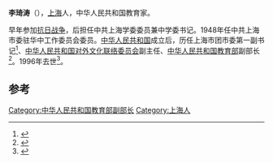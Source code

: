 '''李琦涛'''（{{bd|1920年||1996年|5月17日}}），[[上海|上海]]人，中华人民共和国教育家。

早年参加[[抗日战争|抗日战争]]，后担任中共上海学委委员兼中学委书记。1948年任中共上海市委驻华中工作委员会委员。[[中华人民共和国|中华人民共和国]]成立后，历任上海市团市委第一副书记<ref name="China安克思2001">{{cite book|author1=China|author2=安克思|title=中华人民共和囯现行敎育政策法规文件全集 第十卷|url=http://books.google.com/books?id=Sbw6AAAAMAAJ|year=2001|publisher=人民敎育出版社|page=658}}</ref>、[[中华人民共和国对外文化联络委员会|中华人民共和国对外文化联络委员会]]副主任、[[中华人民共和国教育部|中华人民共和国教育部]]副部长<ref name="徐世仁肖正宇1991">{{cite book|author1=徐世仁|author2=肖正宇|author3=苏州市教育局. 《苏州教育志》 编纂组|title=苏州教育志|url=http://books.google.com/books?id=OYsPAQAAMAAJ|year=1991|publisher=上海三联书店|page=374}}</ref>。1996年去世<ref name="《上海全书》编纂委员会1989">{{cite book|author=《上海全书》编纂委员会|title=上海全书|url=http://books.google.com/books?id=TqK6AAAAIAAJ|year=1989|publisher=学林出版社|page=42}}</ref>。

==参考==
{{reflist}}
{{中国政治人物小作品}}
{{DEFAULTSORT:li qitao}}
[[Category:中华人民共和国教育部副部长|Category:中华人民共和国教育部副部长]]
[[Category:上海人|Category:上海人]]